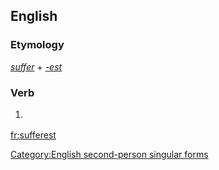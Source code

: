 ==English==

===Etymology===
''[[suffer]]'' + ''[[-est]]''

===Verb===
{{en-verb form}}

# {{context|archaic|lang=en}} {{form of|Second-person singular simple present form|suffer}}

[[Category:English second-person singular forms]]

[[fr:sufferest]]